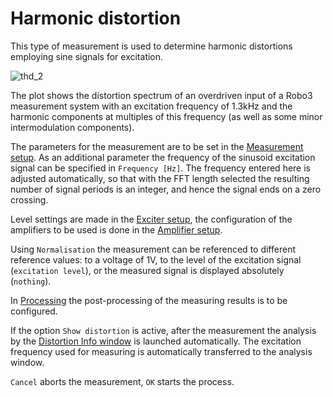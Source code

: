 # Harmonic distortion

This type of measurement is used to determine harmonic distortions employing sine signals for excitation.

![thd_2](/thd_2.png)

The plot shows the distortion spectrum of an overdriven input of a Robo3 measurement system with an excitation frequency of 1.3kHz and the harmonic components at multiples of this frequency (as well as some minor intermodulation components).

The parameters for the measurement are to be set in the [Measurement setup](/en/help/adda/measurement-setup). As an additional parameter the frequency of the sinusoid excitation signal can be specified in ``Frequency [Hz]``. The frequency entered here is adjusted automatically, so that with the FFT length selected the resulting number of signal periods is an integer, and hence the signal ends on a zero crossing.

Level settings are made in the [Exciter setup](/en/help/adda/exciter-setup), the configuration of the amplifiers to be used is done in the [Amplifier setup](/en/help/adda/amplifier-setup).

Using ``Normalisation`` the measurement can be referenced to different reference values: to a voltage of 1V, to the level of the excitation signal (``excitation level``), or the measured signal is displayed absolutely (``nothing``).

In [Processing](/en/help/adda/processing) the post-processing of the measuring results is to be configured.

If the option ``Show distortion`` is active, after the measurement the analysis by the [Distortion Info window](/en/help/info/distortion) is launched automatically. The excitation frequency used for measuring is automatically transferred to the analysis window.

``Cancel`` aborts the measurement, ``OK`` starts the process.